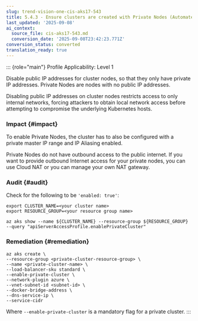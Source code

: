 ```yaml
---
slug: trend-vision-one-cis-aks17-543
title: 5.4.3 - Ensure clusters are created with Private Nodes (Automated)
last_updated: '2025-09-08'
ai_context:
  source_file: cis-aks17-543.md
  conversion_date: '2025-09-08T23:42:23.771Z'
conversion_status: converted
translation_ready: true
---
```


::: {role="main"}
Profile Applicability: Level 1

Disable public IP addresses for cluster nodes, so that they only have private IP addresses. Private Nodes are nodes with no public IP addresses.

Disabling public IP addresses on cluster nodes restricts access to only internal networks, forcing attackers to obtain local network access before attempting to compromise the underlying Kubernetes hosts.

### Impact {#impact}

To enable Private Nodes, the cluster has to also be configured with a private master IP range and IP Aliasing enabled.

Private Nodes do not have outbound access to the public internet. If you want to provide outbound Internet access for your private nodes, you can use Cloud NAT or you can manage your own NAT gateway.

### Audit {#audit}

Check for the following to be `'enabled: true'`:

``` codeblock
export CLUSTER_NAME=<your cluster name>
export RESOURCE_GROUP=<your resource group name> 

az aks show --name ${CLUSTER_NAME} --resource-group ${RESOURCE_GROUP} 
--query "apiServerAccessProfile.enablePrivateCluster"
```

### Remediation {#remediation}

``` codeblock
az aks create \
--resource-group <private-cluster-resource-group> \
--name <private-cluster-name> \
--load-balancer-sku standard \
--enable-private-cluster \
--network-plugin azure \
--vnet-subnet-id <subnet-id> \
--docker-bridge-address \
--dns-service-ip \
--service-cidr
```

Where `--enable-private-cluster` is a mandatory flag for a private cluster.
:::
